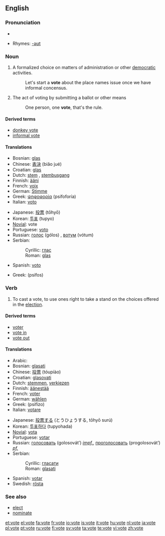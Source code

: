 {{see|Vote|võte}}
==English==

===Pronunciation===
*{{audio|en-us-vote.ogg|Audio (US)}}

*Rhymes: [[Rhymes:English:-əʊt|-əʊt]]

===Noun===
{{en-noun}}

# A formalized choice on matters of administration or other [[democratic]] activities.
#: Let's start a '''vote''' about the place names issue once we have informal concensus.
# The act of voting by submitting a ballot or other means
#: One person, one '''vote''', that's the rule. 

====Derived terms====
*[[donkey vote]]
*[[informal vote]]

====Translations====
{{trans-top|a formalised choice}}
*Bosnian: [[glas#Bosnian|glas]] {{m}}
*Chinese: [[表決]] (biǎo jué)
*Croatian: [[glas#Croatian|glas]] {{m}}
*Dutch: [[stem]] {{f}}, [[stembusgang]] {{m}}
*Finnish: [[ääni]]
*French: [[voix]] {{f}}
*German: [[Stimme]] {{f}}
*Greek: [[ψηφοφορία]] (psifoforía) {{f}}
*Italian: [[voto]] {{m}}
{{trans-mid}}
*Japanese: [[投票]] (tōhyō)
*Korean: [[투표]] (tupyo)
*[[Novial]]: vote
*Portuguese: [[voto]] {{m}}
*Russian: [[голос]] (gólos) {{m}}, [[вотум]] (vótum) {{m}}
*Serbian:
*:Cyrillic: [[глас#Serbian|глас]] {{m}}
*:Roman: [[glas#Serbian|glas]] {{m}}
*Spanish: [[voto]] {{m}}
{{trans-bottom}}
{{trans-top|act of voting}}
*Greek: {{t|el|ψήφος|f|}} (psífos)
{{trans-mid}}
{{trans-bottom}}

===Verb===
{{en-verb|vot|ing}}

# To cast a vote, to use ones right to take a stand on the choices offered in the [[election]].

====Derived terms====
*[[voter]]
*[[vote in]]
*[[vote out]]

====Translations====
{{trans-top|making a formalised choice}}
*Arabic: {{ARchar|[[صوت]]}} {{unicode|(ʂáwwata)}}
*Bosnian: [[glasati#Bosnian|glasati]]
*Chinese: [[投票]] (tóupiào)
*Croatian: [[glasovati#Croatian|glasovati]]
*Dutch: [[stemmen]], [[verkiezen]]
*Finnish: [[äänestää]]
*French: [[voter#French|voter]]
*German: [[wählen]]
*Greek: {{t-|el|ψηφίζω||}} (psifízo)
*Italian: [[votare]]
{{trans-mid}}
*Japanese: [[投票]][[する]] (とうひょうする, tōhyō surú)
*Korean: [[투표하다]] (tupyohada)
*[[Novial]]: [[vota]]
*Portuguese: [[votar]]
*Russian: [[голосовать]] (golosovát’) ''[[impf.]]'', [[проголосовать]] (progolosovát’) ''[[pf.]]''
*Serbian:
*:Cyrillic: [[гласати#Serbian|гласати]]
*:Roman: [[glasati#Serbian|glasati]]
*Spanish: [[votar]]
*Swedish: [[rösta]]
{{trans-bottom}}

===See also===
*[[elect]]
*[[nominate]]

[[et:vote]]
[[el:vote]]
[[fa:vote]]
[[fr:vote]]
[[io:vote]]
[[is:vote]]
[[it:vote]]
[[hu:vote]]
[[nl:vote]]
[[ja:vote]]
[[pl:vote]]
[[pt:vote]]
[[ru:vote]]
[[fi:vote]]
[[sv:vote]]
[[ta:vote]]
[[te:vote]]
[[vi:vote]]
[[zh:vote]]